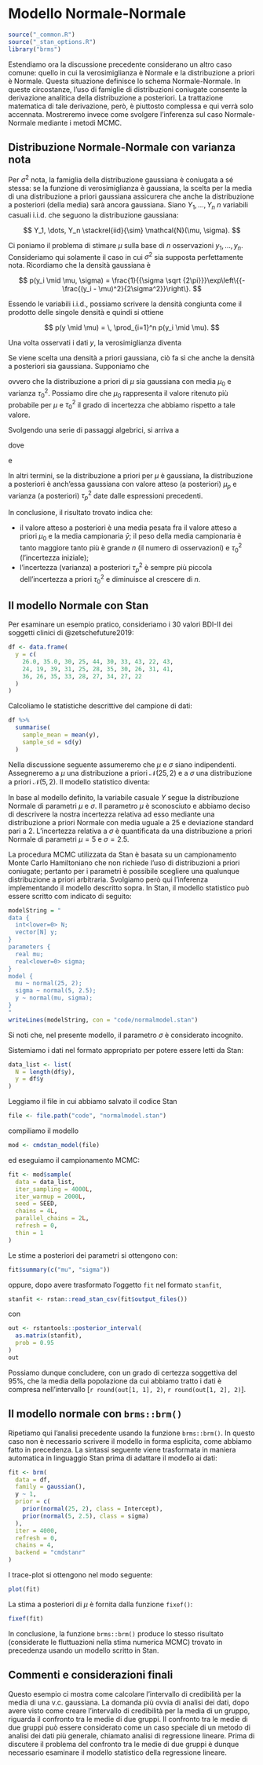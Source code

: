 # Modello Normale-Normale {#normal-normal-mod-stan}

```r
source("_common.R")
source("_stan_options.R")
library("brms")
```

Estendiamo ora la discussione precedente considerano un altro caso comune: quello in cui la verosimiglianza è Normale e la distribuzione a priori è Normale. Questa situazione definisce lo schema Normale-Normale. In queste circostanze, l'uso di famiglie di distribuzioni coniugate consente la derivazione analitica della distribuzione a posteriori. La trattazione matematica di tale derivazione, però, è piuttosto complessa e qui verrà solo accennata. Mostreremo invece come svolgere l'inferenza sul caso Normale-Normale mediante i metodi MCMC.

## Distribuzione Normale-Normale con varianza nota

Per $\sigma^2$ nota, la famiglia della distribuzione gaussiana è coniugata a sé stessa:  se la funzione di verosimiglianza è gaussiana, la scelta per la media di una distribuzione a priori gaussiana assicurera che anche la distribuzione a posteriori (della media) sarà ancora gaussiana. Siano $Y_1, \dots, Y_n$ $n$ variabili casuali i.i.d. che seguono la distribuzione gaussiana:

$$
Y_1, \dots, Y_n  \stackrel{iid}{\sim} \mathcal{N}(\mu, \sigma).
$$

Ci poniamo il problema di stimare $\mu$ sulla base di $n$ osservazioni $y_1, \dots, y_n$. Consideriamo qui solamente il caso in cui $\sigma^2$ sia supposta perfettamente nota. Ricordiamo che la densità gaussiana è

$$
p(y_i \mid \mu, \sigma) = \frac{1}{{\sigma \sqrt {2\pi}}}\exp\left\{{-\frac{(y_i - \mu)^2}{2\sigma^2}}\right\}.
$$

Essendo le variabili i.i.d., possiamo scrivere la densità congiunta come il prodotto delle singole densità e quindi si ottiene

$$
p(y \mid \mu) = \, \prod_{i=1}^n p(y_i \mid \mu).
$$

Una volta osservati i dati $y$, la verosimiglianza diventa 

\begin{align}
\mathcal{L}(\mu \mid y) =& \, \prod_{i=1}^n p(y_i \mid \mu) = \notag\\
& \frac{1}{{\sigma \sqrt {2\pi}}}\exp\left\{{-\frac{(y_1 - \mu)^2}{2\sigma^2}}\right\} \times \notag\\
 & \frac{1}{{\sigma \sqrt {2\pi}}}\exp\left\{{-\frac{(y_2 - \mu)^2}{2\sigma^2}}\right\} \times  \notag\\
& \vdots \notag\\
 & \frac{1}{{\sigma \sqrt {2\pi}}}\exp\left\{{-\frac{(y_n - \mu)^2}{2\sigma^2}}\right\}.
\end{align}

Se viene scelta una densità a priori gaussiana, ciò fa sì che anche la densità a posteriori sia gaussiana. Supponiamo che

\begin{equation}
p(\mu) = \frac{1}{{\tau_0 \sqrt {2\pi}}}\exp\left\{{-\frac{(\mu - \mu_0)^2}{2\tau_0^2}}\right\},
(\#eq:prior-mu-norm-norm)
\end{equation}

ovvero che la distribuzione a priori di $\mu$ sia gaussiana con media $\mu_0$ e varianza $\tau_0^2$. Possiamo dire che $\mu_0$ rappresenta il valore ritenuto più probabile per $\mu$ e $\tau_0^2$ il grado di incertezza che abbiamo rispetto a tale valore. 

Svolgendo una serie di passaggi algebrici, si arriva a

\begin{equation}
p(\mu \mid y) = \frac{1}{{\tau_p \sqrt {2\pi}}}\exp\left\{{-\frac{(\mu - \mu_p)^2}{2\tau_p^2}}\right\},
(\#eq:post-norm-norm)
\end{equation}

dove

\begin{equation}
\mu_p = \frac{\frac{1}{\tau_0^2}\mu_0+ \frac{n}{\sigma^2}\bar{y}}{\frac {1}{\tau_0^2} + \frac{n}{\sigma^2}} 
(\#eq:post-norm-mup)
\end{equation}

e 

\begin{equation}
\tau_p^2 = \frac{1}{\frac {1}{\tau_0^2}+ \frac{n}{\sigma^2}}.
(\#eq:post-norm-taup2)
\end{equation}

In altri termini, se la distribuzione a priori per $\mu$ è gaussiana, la distribuzione a posteriori è anch'essa gaussiana con valore atteso (a posteriori) $\mu_p$ e varianza (a posteriori) $\tau_p^2$ date dalle espressioni precedenti.

In conclusione, il risultato trovato indica che:

- il valore atteso a posteriori è una media pesata fra il valore atteso a priori $\mu_0$ e la media campionaria $\bar{y}$; il peso della media campionaria è tanto maggiore tanto più è grande $n$ (il numero di osservazioni) e $\tau_0^2$ (l'incertezza iniziale); 
- l'incertezza (varianza) a posteriori $\tau_p^2$ è sempre più piccola dell'incertezza a priori $\tau_0^2$ e diminuisce al crescere di $n$.

## Il modello Normale con Stan

Per esaminare un esempio pratico, consideriamo i 30 valori BDI-II dei soggetti clinici di @zetschefuture2019:

```r
df <- data.frame(
  y = c(
    26.0, 35.0, 30, 25, 44, 30, 33, 43, 22, 43,
    24, 19, 39, 31, 25, 28, 35, 30, 26, 31, 41,
    36, 26, 35, 33, 28, 27, 34, 27, 22
  )
)
```

Calcoliamo le statistiche descrittive del campione di dati:

```r
df %>% 
  summarise(
    sample_mean = mean(y),
    sample_sd = sd(y)
  )
```

Nella discussione seguente assumeremo che $\mu$ e $\sigma$ siano indipendenti. Assegneremo a $\mu$ una distribuzione a priori $\mathcal{N}(25, 2)$ e a $\sigma$ una distribuzione a priori $\mathcal{N}(5, 2)$. Il modello statistico diventa:

\begin{align}
Y_i &\sim \mathcal{N}(\mu, \sigma) \notag\\
\mu &\sim \mathcal{N}(25, 2) \notag\\
\sigma &\sim \mathcal{N}(5, 2.5) \notag
\end{align}

In base al modello definito, la variabile casuale $Y$ segue la distribuzione Normale di parametri $\mu$ e $\sigma$. Il parametro $\mu$ è sconosciuto e abbiamo deciso di descrivere la nostra incertezza relativa ad esso mediante una distribuzione a priori Normale con media uguale a 25 e deviazione standard pari a 2. L'incertezza relativa a $\sigma$ è quantificata da una distribuzione a priori Normale di parametri $\mu = 5$ e $\sigma = 2.5$.


<!-- ```{r} -->
<!-- data.frame(x = c(0, 15)) %>% -->
<!--   ggplot(aes(x)) + -->
<!--   stat_function( -->
<!--     fun = dnorm, -->
<!--     n = 1e3, -->
<!--     args = list(mean = 5, sd = 2.5) -->
<!--   ) + -->
<!--   ylab("P(x)") + -->
<!--   theme(legend.position = "none") -->
<!-- ``` -->

<!-- Dato che il modello è Normale-Normale, è possibile una soluzione analitica, come descritto in precedenza per il caso in cui $\sigma$ è noto. La distribuzione a posteriori per $\mu$ può essere trovata con la funzione `bayesrules:::summarize_normal_normal()`: -->

<!-- ```{r} -->
<!-- bayesrules:::summarize_normal_normal( -->
<!--   mean = 25,  -->
<!--   sd = 2,  -->
<!--   sigma = sd(df$y), -->
<!--   y_bar = mean(df$y),  -->
<!--   n = 30 -->
<!-- ) -->
<!-- ``` -->

<!-- La rappresentazione grafica della funzione a priori, della verosimiglianza e della distribuzione a posteriori per $\mu$ si ottiene nel modo seguente: -->

<!-- ```{r} -->
<!-- bayesrules:::plot_normal_normal( -->
<!--   mean = 25,  -->
<!--   sd = 2,  -->
<!--   sigma = sd(df$y),  -->
<!--   y_bar = mean(df$y),  -->
<!--   n = 30 -->
<!-- ) -->
<!-- ``` -->

La procedura MCMC utilizzata da Stan è basata su un campionamento Monte Carlo Hamiltoniano che non richiede l'uso di distribuzioni a priori coniugate; pertanto per i parametri è possibile scegliere una qualunque distribuzione a priori arbitraria. Svolgiamo però qui l'inferenza implementando il modello descritto sopra. In Stan, il modello statistico può essere scritto com indicato di seguito: 

```r
modelString = "
data {
  int<lower=0> N;
  vector[N] y;
}
parameters {
  real mu;
  real<lower=0> sigma;
}
model {
  mu ~ normal(25, 2);
  sigma ~ normal(5, 2.5);
  y ~ normal(mu, sigma);
}
"
writeLines(modelString, con = "code/normalmodel.stan")
```

Si noti che, nel presente modello, il parametro $\sigma$ è considerato incognito.

Sistemiamo i dati nel formato appropriato per potere essere letti da Stan:

```r
data_list <- list(
  N = length(df$y),
  y = df$y
)
```

Leggiamo il file in cui abbiamo salvato il codice Stan

```r
file <- file.path("code", "normalmodel.stan")
```

compiliamo il modello
```r
mod <- cmdstan_model(file)
```

ed eseguiamo il campionamento MCMC:

```r
fit <- mod$sample(
  data = data_list,
  iter_sampling = 4000L,
  iter_warmup = 2000L,
  seed = SEED,
  chains = 4L,
  parallel_chains = 2L,
  refresh = 0,
  thin = 1
)
```

Le stime a posteriori dei parametri si ottengono con:

```r
fit$summary(c("mu", "sigma"))
```

oppure, dopo avere trasformato l'oggetto `fit` nel formato `stanfit`, 

```r
stanfit <- rstan::read_stan_csv(fit$output_files())
```

con 

```r
out <- rstantools::posterior_interval(
  as.matrix(stanfit), 
  prob = 0.95
)
out
```

Possiamo dunque concludere, con un grado di certezza soggettiva del 95%, che la media della popolazione da cui abbiamo tratto i dati è compresa nell'intervallo [`r round(out[1, 1], 2)`, `r round(out[1, 2], 2)`]. 

## Il modello normale con `brms::brm()`

Ripetiamo qui l'analisi precedente usando la funzione `brms::brm()`. In questo caso non è necessario scrivere il modello in forma esplicita, come abbiamo fatto in precedenza. La sintassi seguente viene trasformata in maniera automatica in linguaggio Stan prima di adattare il modello ai dati:

```r
fit <- brm(
  data = df,
  family = gaussian(),
  y ~ 1,
  prior = c(
    prior(normal(25, 2), class = Intercept),
    prior(normal(5, 2.5), class = sigma)
  ),
  iter = 4000,
  refresh = 0,
  chains = 4,
  backend = "cmdstanr"
)
```

I trace-plot si ottengono nel modo seguente:

```r
plot(fit)
```

La stima a posteriori di $\mu$ è fornita dalla funzione `fixef()`:

```r
fixef(fit)
```

In conclusione, la funzione `brms::brm()` produce lo stesso risultato (considerate le fluttuazioni nella stima numerica MCMC) trovato in precedenza usando un modello scritto in Stan.

## Commenti e considerazioni finali {-}

Questo esempio ci mostra come calcolare l'intervallo di credibilità per la media di una v.c. gaussiana. La domanda più ovvia di analisi dei dati, dopo  avere visto come creare l'intervallo di credibilità per la media di un gruppo, riguarda il confronto tra le medie di due gruppi. Il confronto tra le medie di due gruppi può essere considerato come un caso speciale di un metodo di analisi dei dati più generale, chiamato analisi di regressione lineare. Prima di discutere il problema del confronto tra le medie di due gruppi è dunque necessario esaminare il modello statistico della regressione lineare.


